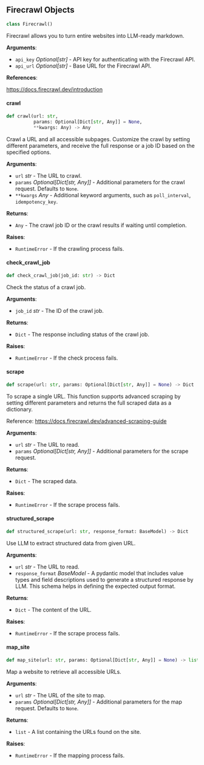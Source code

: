 <a id="camel.loaders.firecrawl_reader"></a>

<a id="camel.loaders.firecrawl_reader.Firecrawl"></a>

## Firecrawl Objects

```python
class Firecrawl()
```

Firecrawl allows you to turn entire websites into LLM-ready markdown.

**Arguments**:

- `api_key` _Optional[str]_ - API key for authenticating with the Firecrawl
  API.
- `api_url` _Optional[str]_ - Base URL for the Firecrawl API.
  

**References**:

  https://docs.firecrawl.dev/introduction

<a id="camel.loaders.firecrawl_reader.Firecrawl.crawl"></a>

#### crawl

```python
def crawl(url: str,
          params: Optional[Dict[str, Any]] = None,
          **kwargs: Any) -> Any
```

Crawl a URL and all accessible subpages. Customize the crawl by
setting different parameters, and receive the full response or a job
ID based on the specified options.

**Arguments**:

- `url` _str_ - The URL to crawl.
- `params` _Optional[Dict[str, Any]]_ - Additional parameters for the
  crawl request. Defaults to `None`.
- `**kwargs` _Any_ - Additional keyword arguments, such as
  `poll_interval`, `idempotency_key`.
  

**Returns**:

- `Any` - The crawl job ID or the crawl results if waiting until
  completion.
  

**Raises**:

- `RuntimeError` - If the crawling process fails.

<a id="camel.loaders.firecrawl_reader.Firecrawl.check_crawl_job"></a>

#### check\_crawl\_job

```python
def check_crawl_job(job_id: str) -> Dict
```

Check the status of a crawl job.

**Arguments**:

- `job_id` _str_ - The ID of the crawl job.
  

**Returns**:

- `Dict` - The response including status of the crawl job.
  

**Raises**:

- `RuntimeError` - If the check process fails.

<a id="camel.loaders.firecrawl_reader.Firecrawl.scrape"></a>

#### scrape

```python
def scrape(url: str, params: Optional[Dict[str, Any]] = None) -> Dict
```

To scrape a single URL. This function supports advanced scraping
by setting different parameters and returns the full scraped data as a
dictionary.

Reference: https://docs.firecrawl.dev/advanced-scraping-guide

**Arguments**:

- `url` _str_ - The URL to read.
- `params` _Optional[Dict[str, Any]]_ - Additional parameters for the
  scrape request.
  

**Returns**:

- `Dict` - The scraped data.
  

**Raises**:

- `RuntimeError` - If the scrape process fails.

<a id="camel.loaders.firecrawl_reader.Firecrawl.structured_scrape"></a>

#### structured\_scrape

```python
def structured_scrape(url: str, response_format: BaseModel) -> Dict
```

Use LLM to extract structured data from given URL.

**Arguments**:

- `url` _str_ - The URL to read.
- `response_format` _BaseModel_ - A pydantic model
  that includes value types and field descriptions used to
  generate a structured response by LLM. This schema helps
  in defining the expected output format.
  

**Returns**:

- `Dict` - The content of the URL.
  

**Raises**:

- `RuntimeError` - If the scrape process fails.

<a id="camel.loaders.firecrawl_reader.Firecrawl.map_site"></a>

#### map\_site

```python
def map_site(url: str, params: Optional[Dict[str, Any]] = None) -> list
```

Map a website to retrieve all accessible URLs.

**Arguments**:

- `url` _str_ - The URL of the site to map.
- `params` _Optional[Dict[str, Any]]_ - Additional parameters for the
  map request. Defaults to `None`.
  

**Returns**:

- `list` - A list containing the URLs found on the site.
  

**Raises**:

- `RuntimeError` - If the mapping process fails.


